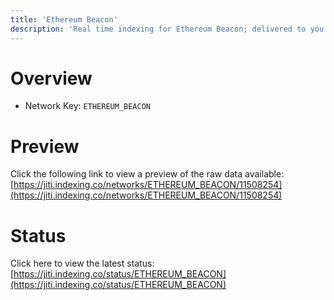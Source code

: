 ```yaml
---
title: 'Ethereum Beacon'
description: 'Real time indexing for Ethereum Beacon; delivered to you'
---
```


# Overview
- Network Key: `ETHEREUM_BEACON`

# Preview
Click the following link to view a preview of the raw data available: [https://jiti.indexing.co/networks/ETHEREUM_BEACON/11508254](https://jiti.indexing.co/networks/ETHEREUM_BEACON/11508254)

# Status
Click here to view the latest status: [https://jiti.indexing.co/status/ETHEREUM_BEACON](https://jiti.indexing.co/status/ETHEREUM_BEACON)
